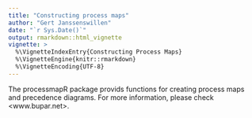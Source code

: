 ---
title: "Constructing process maps"
author: "Gert Janssenswillen"
date: "`r Sys.Date()`"
output: rmarkdown::html_vignette
vignette: >
  %\VignetteIndexEntry{Constructing Process Maps}
  %\VignetteEngine{knitr::rmarkdown}
  %\VignetteEncoding{UTF-8}
---

The processmapR package provids functions for creating process maps and precedence diagrams. For more information, please check <www.bupar.net>.

